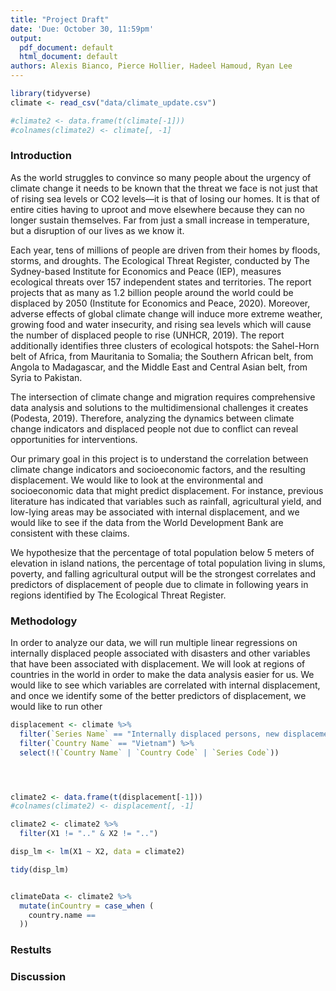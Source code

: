 ```yaml
---
title: "Project Draft"
date: 'Due: October 30, 11:59pm'
output:
  pdf_document: default
  html_document: default
authors: Alexis Bianco, Pierce Hollier, Hadeel Hamoud, Ryan Lee
---
```


```r
library(tidyverse)
climate <- read_csv("data/climate_update.csv")

#climate2 <- data.frame(t(climate[-1]))
#colnames(climate2) <- climate[, -1]

```

### Introduction

As the world struggles to convince so many people about the urgency of climate change it needs to be known that the threat we face is not just that of rising sea levels or CO2 levels—it is that of losing our homes. It is that of entire cities having to uproot and move elsewhere because they can no longer sustain themselves. Far from just a small increase in temperature, but a disruption of our lives as we know it.

Each year, tens of millions of people are driven from their homes by floods, storms, and droughts. The Ecological Threat Register, conducted by The Sydney-based Institute for Economics and Peace (IEP), measures ecological threats over 157 independent states and territories. The report projects that as many as 1.2 billion people around the world could be displaced by 2050 (Institute for Economics and Peace, 2020). Moreover, adverse effects of global climate change will induce more extreme weather, growing food and water insecurity, and rising sea levels which will cause the number of displaced people to rise (UNHCR, 2019). The report additionally identifies three clusters of ecological hotspots: the Sahel-Horn belt of Africa, from Mauritania to Somalia; the Southern African belt, from Angola to Madagascar, and the Middle East and Central Asian belt, from Syria to Pakistan.

The intersection of climate change and migration requires comprehensive data analysis and solutions to the multidimensional challenges it creates (Podesta, 2019). Therefore, analyzing the dynamics between climate change indicators and displaced people not due to conflict can reveal opportunities for interventions.

Our primary goal in this project is to understand the correlation between climate change indicators and socioeconomic factors, and the resulting displacement. We would like to look at the environmental and socioeconomic data that might predict displacement. For instance, previous literature has indicated that variables such as rainfall, agricultural yield, and low-lying areas may be associated with internal displacement, and we would like to see if the data from the World Development Bank are consistent with these claims.

We hypothesize that the percentage of total population below 5 meters of elevation in island nations, the percentage of total population living in slums, poverty, and falling agricultural output will be the strongest correlates and predictors of displacement of people due to climate in following years in regions identified by The Ecological Threat Register.

### Methodology

In order to analyze our data, we will run multiple linear regressions on internally displaced people associated with disasters and other variables that have been associated with displacement. We will look at regions of countries in the world in order to make the data analysis easier for us. We would like to see which variables are correlated with internal displacement, and once we identify some of the better predictors of displacement, we would like to run other 

```r
displacement <- climate %>% 
  filter(`Series Name` == "Internally displaced persons, new displacement associated with disasters (number of cases)" | `Series Name` == "Rural population") %>% 
  filter(`Country Name` == "Vietnam") %>% 
  select(!(`Country Name` | `Country Code` | `Series Code`))




climate2 <- data.frame(t(displacement[-1]))
#colnames(climate2) <- displacement[, -1]

climate2 <- climate2 %>% 
  filter(X1 != ".." & X2 != "..")

disp_lm <- lm(X1 ~ X2, data = climate2)

tidy(disp_lm)



```


```r
climateData <- climate2 %>%
  mutate(inCountry = case_when (
    country.name == 
  ))
```

### Restults



### Discussion


